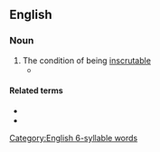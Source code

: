 ==English==

===Noun===
{{en-noun|-}}

# The condition of being [[inscrutable]]
#* {{quote-book
|en
|title=Zen and the Art of Motorcycle Maintenance
|author=Robert Pirsig
|year=1974
|page=307
|isbn=9780553277470
|passage=The '''inscrutability''' of all this was the kind of '''inscrutability''' you have when you suddenly enter a room where a furious argument has just ended. Everyone is quiet. No one is talking.}}

====Related terms====
* {{l|en|inscrutableness}}
* {{l|en|inscrutably}}
[[Category:English 6-syllable words]]